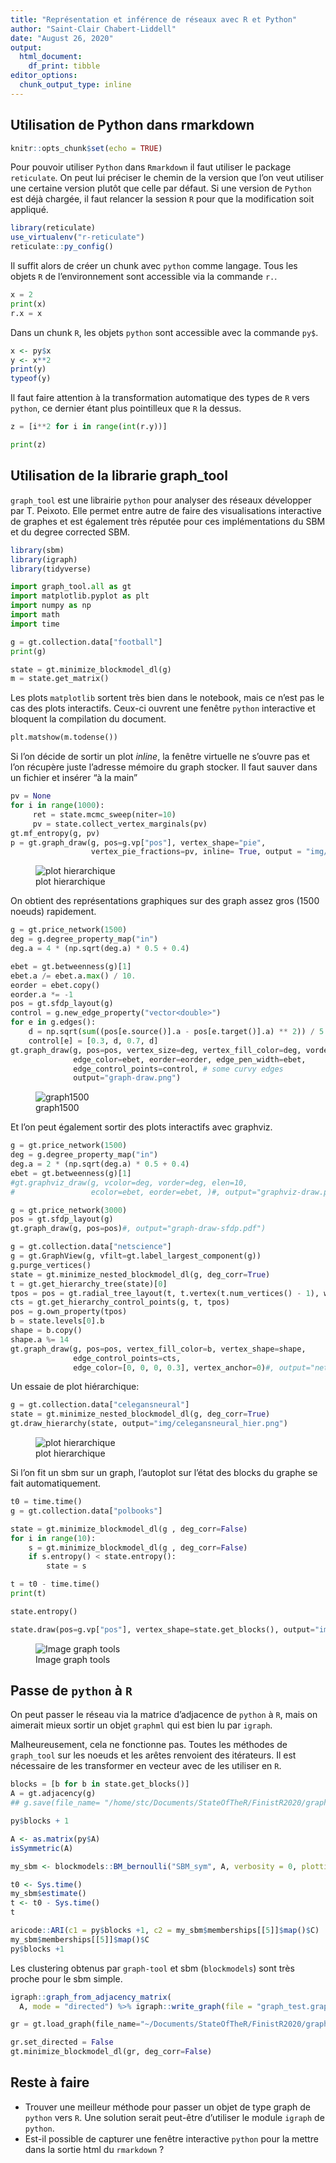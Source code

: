 ```yaml
---
title: "Représentation et inférence de réseaux avec R et Python"
author: "Saint-Clair Chabert-Liddell"
date: "August 26, 2020"
output: 
  html_document: 
    df_print: tibble
editor_options: 
  chunk_output_type: inline
---
```


## Utilisation de Python dans rmarkdown

```r
knitr::opts_chunk$set(echo = TRUE)
```

Pour pouvoir utiliser `Python` dans `Rmarkdown` il faut utiliser le package `reticulate`.
On peut lui préciser le chemin de la version que l'on veut utiliser une certaine version plutôt que celle par défaut. Si une version de `Python` est déjà chargée, il faut relancer la session `R` pour que la modification soit appliqué.
```r
library(reticulate)
use_virtualenv("r-reticulate")
reticulate::py_config()
```

Il suffit alors de créer un chunk avec `python` comme langage. Tous les objets `R` de l'environnement sont accessible via la commande `r.`.
```python
x = 2
print(x)
r.x = x
```

Dans un chunk `R`, les objets `python` sont accessible avec la commande `py$`.
```r
x <- py$x
y <- x**2
print(y)
typeof(y)
```

Il faut faire attention à la transformation automatique des types de `R` vers `python`, ce dernier étant plus pointilleux que `R` la dessus.
```python
z = [i**2 for i in range(int(r.y))]

print(z)
```

## Utilisation de la librarie graph_tool

`graph_tool` est une librairie `python` pour analyser des réseaux développer par T. Peixoto. 
Elle permet entre autre de faire des visualisations interactive de graphes et est également très réputée pour ces implémentations du SBM et du degree corrected SBM.
```r
library(sbm)
library(igraph)
library(tidyverse)
```

```python
import graph_tool.all as gt
import matplotlib.pyplot as plt
import numpy as np
import math
import time
```

```python
g = gt.collection.data["football"]
print(g)
```


```python
state = gt.minimize_blockmodel_dl(g)
m = state.get_matrix()
```

Les plots `matplotlib` sortent très bien dans le notebook, mais ce n'est pas le cas des plots interactifs. Ceux-ci ouvrent une fenêtre `python` interactive et bloquent la compilation du document.

```python
plt.matshow(m.todense())
```


Si l'on décide de sortir un plot *inline*,  la fenêtre virtuelle ne s'ouvre pas et l'on récupère juste l'adresse mémoire du graph stocker. Il faut sauver dans un fichier et insérer "à la main"
```python
pv = None
for i in range(1000):
     ret = state.mcmc_sweep(niter=10)
     pv = state.collect_vertex_marginals(pv)
gt.mf_entropy(g, pv)
p = gt.graph_draw(g, pos=g.vp["pos"], vertex_shape="pie",
                  vertex_pie_fractions=pv, inline= True, output = "img/hier.png")
```
![plot hierarchique](img/hier.png)

On obtient des représentations graphiques sur des graph assez gros (1500 noeuds) rapidement.
```python
g = gt.price_network(1500)
deg = g.degree_property_map("in")
deg.a = 4 * (np.sqrt(deg.a) * 0.5 + 0.4)
```
```python

ebet = gt.betweenness(g)[1]
ebet.a /= ebet.a.max() / 10.
eorder = ebet.copy()
eorder.a *= -1
pos = gt.sfdp_layout(g)
control = g.new_edge_property("vector<double>")
for e in g.edges():
    d = np.sqrt(sum((pos[e.source()].a - pos[e.target()].a) ** 2)) / 5
    control[e] = [0.3, d, 0.7, d]
gt.graph_draw(g, pos=pos, vertex_size=deg, vertex_fill_color=deg, vorder=deg,
              edge_color=ebet, eorder=eorder, edge_pen_width=ebet,
              edge_control_points=control, # some curvy edges
              output="graph-draw.png")
```

![graph1500](img/graph-draw.png)

Et l'on peut également sortir des plots interactifs avec graphviz.
```python
g = gt.price_network(1500)
deg = g.degree_property_map("in")
deg.a = 2 * (np.sqrt(deg.a) * 0.5 + 0.4)
ebet = gt.betweenness(g)[1]
#gt.graphviz_draw(g, vcolor=deg, vorder=deg, elen=10,
#                 ecolor=ebet, eorder=ebet, )#, output="graphviz-draw.pdf")
```
```python
g = gt.price_network(3000)
pos = gt.sfdp_layout(g)
gt.graph_draw(g, pos=pos)#, output="graph-draw-sfdp.pdf")
```

```python
g = gt.collection.data["netscience"]
g = gt.GraphView(g, vfilt=gt.label_largest_component(g))
g.purge_vertices()
state = gt.minimize_nested_blockmodel_dl(g, deg_corr=True)
t = gt.get_hierarchy_tree(state)[0]
tpos = pos = gt.radial_tree_layout(t, t.vertex(t.num_vertices() - 1), weighted=True)
cts = gt.get_hierarchy_control_points(g, t, tpos)
pos = g.own_property(tpos)
b = state.levels[0].b
shape = b.copy()
shape.a %= 14
gt.graph_draw(g, pos=pos, vertex_fill_color=b, vertex_shape=shape,
              edge_control_points=cts,
              edge_color=[0, 0, 0, 0.3], vertex_anchor=0)#, output="netscience_nested_mdl.pdf")
```


Un essaie de plot hiérarchique:

```python
g = gt.collection.data["celegansneural"]
state = gt.minimize_nested_blockmodel_dl(g, deg_corr=True)
gt.draw_hierarchy(state, output="img/celegansneural_hier.png")
```
![plot hierarchique](img/celegansneural_hier.png)

Si l'on fit un sbm sur un graph, l'autoplot sur l'état des blocks du graphe se fait automatiquement. 

```python
t0 = time.time()
g = gt.collection.data["polbooks"]

state = gt.minimize_blockmodel_dl(g , deg_corr=False)
for i in range(10):
    s = gt.minimize_blockmodel_dl(g , deg_corr=False)
    if s.entropy() < state.entropy():
        state = s

t = t0 - time.time()
print(t)

state.entropy()
```

```python
state.draw(pos=g.vp["pos"], vertex_shape=state.get_blocks(), output="img/polbooks_blocks_mdl.svg")
```
![Image graph tools](img/polbooks_blocks_mdl.svg)



## Passe de `python` à `R`

On peut passer le réseau via la matrice d'adjacence de `python` à `R`, mais on aimerait mieux  sortir un objet `graphml` qui est bien lu par `igraph`.

Malheureusement, cela ne fonctionne pas. Toutes les méthodes de `graph_tool` sur les noeuds et les arêtes renvoient des itérateurs. Il est nécessaire de les transformer en vecteur avec de les utiliser en `R`.


```python
blocks = [b for b in state.get_blocks()]
A = gt.adjacency(g)
## g.save(file_name= "/home/stc/Documents/StateOfTheR/FinistR2020/graph_gt.graphml", fmt="graphml")
```

<!-- ```{r, eval = FALSE} -->
<!-- g <- igraph::read.graph("/home/stc/Documents/StateOfTheR/FinistR2020/graph_gt.graphml",                         format = "graphml") -->
<!-- ``` -->


```r
py$blocks + 1
```
```r
A <- as.matrix(py$A)
isSymmetric(A)
```
```r
my_sbm <- blockmodels::BM_bernoulli("SBM_sym", A, verbosity = 0, plotting = "")
```

```r
t0 <- Sys.time()
my_sbm$estimate()
t <- t0 - Sys.time()
t
```
```r
aricode::ARI(c1 = py$blocks +1, c2 = my_sbm$memberships[[5]]$map()$C)
my_sbm$memberships[[5]]$map()$C
py$blocks +1
```

Les clustering obtenus par `graph-tool` et sbm (`blockmodels`) sont très proche pour le sbm simple.


```r
igraph::graph_from_adjacency_matrix(
  A, mode = "directed") %>% igraph::write_graph(file = "graph_test.graphml", format = "graphml")
```

```python
gr = gt.load_graph(file_name="~/Documents/StateOfTheR/FinistR2020/graph_test.graphml", fmt="graphml")
```

```python
gr.set_directed = False
gt.minimize_blockmodel_dl(gr, deg_corr=False)
```


## Reste à faire

  * Trouver une meilleur méthode pour passer un objet de type graph de `python`  vers `R`. Une solution serait peut-être d'utiliser le module `igraph` de `python`.
  * Est-il possible de capturer une fenêtre interactive `python` pour la mettre dans la sortie html du `rmarkdown` ?
